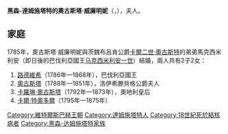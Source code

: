{{Infobox noble
| name        = 奧古斯塔·威廉明妮
| image       = Portrait der Pfalzgräfin Auguste Wilhelmine von Pfalz-Zweibrücken (1765-1796).jpg
| birth_date  = {{birth date|1765|4|14|df=y}}
| birth_place = [[達姆施塔特|達姆施塔特]]
| death_date  = {{death date and age|1796|3|30|1765|4|14|df=y}}
| death_place = {{le|羅爾巴赫|Rohrbach, Palatinate}}
| father      = [[黑森-達姆施塔特的格奧爾格·威廉|黑森-達姆施塔特的格奧爾格·威廉]]
| mother      = [[瑪麗亞·路易絲·阿爾貝汀|瑪麗亞·路易絲·阿爾貝汀]]
}}

'''黑森-達姆施塔特的奧古斯塔·威廉明妮'''（{{lang-de|Auguste Wilhelmine von Hessen-Darmstadt}}，{{bd|1765年|4月14日|1796年|3月30日}}），{{le|茨魏布呂肯公爵|Palatine Zweibrücken}}夫人。

== 家庭 ==
1785年，奧古斯塔·威廉明妮與茨魏布呂肯公爵[[卡爾二世·奧古斯特|卡爾二世·奧古斯特]]的弟弟馬克西米利安（即日後的巴伐利亞國王[[马克西米利安一世_(巴伐利亚国王)|马克西米利安一世]]）結婚，兩人共有2子2女：
# [[路德维希一世_(巴伐利亚)|路德維希]]（1786年—1868年），巴伐利亞國王
# [[奧古斯塔_(巴伐利亞公主)|奧古斯塔]]（1788年—1851年），洛伊希滕貝格公爵夫人
# [[卡羅琳·奧古斯塔_(巴伐利亞)|卡羅琳·奧古斯塔]]（1792年—1873年），奧地利皇后
# [[巴伐利亞的卡爾·特奧多爾_(1795-1875)|卡爾·特奧多爾]]（1795年—1875年）

[[Category:維特爾斯巴赫王朝|Category:維特爾斯巴赫王朝]]
[[Category:達姆施塔特人|Category:達姆施塔特人]]
[[Category:18世紀死於結核病者|Category:18世紀死於結核病者]]
[[Category:黑森-达姆施塔特家族|Category:黑森-达姆施塔特家族]]